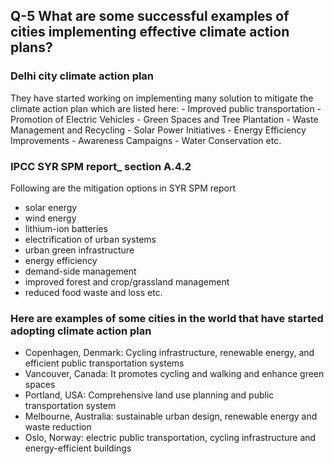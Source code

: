 ## Q-5 What are some successful examples of cities implementing effective climate action plans?

### Delhi city climate action plan
They have started working on implementing many solution to mitigate the climate action plan which are listed here:
- Improved public transportation
- Promotion of Electric Vehicles
- Green Spaces and Tree Plantation
- Waste Management and Recycling
- Solar Power Initiatives
- Energy Efficiency Improvements
- Awareness Campaigns
- Water Conservation etc.

### IPCC SYR SPM report_ section A.4.2 

Following are the mitigation options in SYR SPM report

- solar energy
- wind energy
- lithium-ion batteries
- electrification of urban systems 
- urban green infrastructure
- energy efficiency
- demand-side management
- improved forest and crop/grassland management
- reduced food waste and loss etc.

### Here are examples of some cities in the world that have started adopting climate action plan

- Copenhagen, Denmark:  Cycling infrastructure, renewable energy, and efficient public transportation systems
- Vancouver, Canada: It promotes cycling and walking and enhance green spaces
- Portland, USA: Comprehensive land use planning and public transportation system 
- Melbourne, Australia: sustainable urban design, renewable energy and waste reduction
- Oslo, Norway: electric public transportation, cycling infrastructure and energy-efficient buildings


